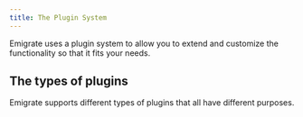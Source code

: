 ```yaml
---
title: The Plugin System
---
```



Emigrate uses a plugin system to allow you to extend and customize the functionality so that it fits your needs.

## The types of plugins

Emigrate supports different types of plugins that all have different purposes.

<LinkCard
  href="/plugins/storage/"
  title="Storage Plugins"
  description="The most important plugin type. A storage plugin is responsible for storing and handling the migration history state."
  />

<LinkCard
  href="/plugins/loaders/"
  title="Loader Plugins"
  description="A loader plugin is responsible for loading migration files with a specific format and transforming them into a JavaScript function."
  />

<LinkCard
  href="/plugins/reporters/"
  title="Reporters"
  description="A reporter is responsible for the output of the migration process. Use a different reporter if you want the output suitable for log shipping or to be machine readable."
  />

<LinkCard
  href="/plugins/generators/"
  title="Generator Plugins"
  description="A generator plugin generates new migration files. Usually included in loader plugin packages so the same package can be used for both creating and loading migrations in a certain format."
  />
